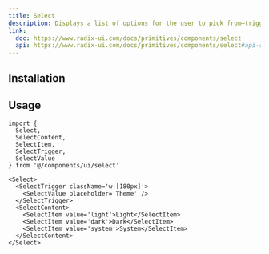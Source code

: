 ```yaml
---
title: Select
description: Displays a list of options for the user to pick from—triggered by a button.
link:
  doc: https://www.radix-ui.com/docs/primitives/components/select
  api: https://www.radix-ui.com/docs/primitives/components/select#api-reference
---
```


<ComponentPreview name='select/select' />

## Installation

<ComponentInstallation name='select' />

## Usage

```tsx
import {
  Select,
  SelectContent,
  SelectItem,
  SelectTrigger,
  SelectValue
} from '@/components/ui/select'
```

```tsx
<Select>
  <SelectTrigger className='w-[180px]'>
    <SelectValue placeholder='Theme' />
  </SelectTrigger>
  <SelectContent>
    <SelectItem value='light'>Light</SelectItem>
    <SelectItem value='dark'>Dark</SelectItem>
    <SelectItem value='system'>System</SelectItem>
  </SelectContent>
</Select>
```
